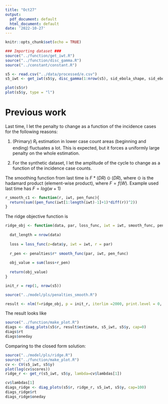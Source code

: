 ```yaml
---
title: "Oct27"
output:
  pdf_document: default
  html_document: default
date: '2022-10-27'
---
```


```r
knitr::opts_chunk$set(echo = TRUE)
```

```r

### Importing dataset ###
source("../function/get_iwt.R")
source("../function/disc_gamma.R")
source("../constant/constant.R")

s5 <- read.csv("../data/processed/e.csv")
s5_iwt <- get_iwt(s5$y, disc_gamma(1:nrow(s5), sid_ebola_shape, sid_ebola_scale))

plot(s5$r)
plot(s5$y, type = "l")
```


# Previous work


Last time, I let the penalty to change as a function of the incidence cases for the following reasons:

1. (Primary) $R_t$ estimation in lower case count areas (beginning and ending) fluctuates a lot. This is expected, but it forces a uniformly large penalty on the whole estimation. 

2. For the synthetic dataset, I let the amplitude of the cycle to change as a function of the incidence case counts.


The smoothing function from last time is $F* (DR) \odot(DR)$, where $\odot$ is the hadamard product (element-wise product), where $F = f(W)$. Example used last time has $F = log(w+1)$

```r
r_smooth_c1 <- function(r, iwt, pen_func){
  return(sum((pen_func(iwt[1:length(iwt)-1]+1)*diff(r))^2))
}
```



The ridge objective function is
```r

ridge_obj <- function(data, par, loss_func, iwt = iwt, smooth_func, penalties, pen_func = log){
  
  dat_length = nrow(data)
  
  loss = loss_func(z=data$y, iwt = iwt, r = par)
  
  r_pen <- penalties$r* smooth_func(par, iwt, pen_func)
  
  obj_value = sum(loss+r_pen)
  
  return(obj_value)
}

```


```r
init_r = rep(1, nrow(s5))
```

```r
source("../model/pls/penalties_smooth.R")

result <- nlm(f=ridge_obj, p = init_r, iterlim =2000, print.level = 0, data=s5, penalties = list("r"=20), loss_func = rmse_loss, smooth_func = r_smooth_c1, pen_func = log, iwt = s5_iwt)
```


The result looks like

```r
source("../function/make_plot.R")
diags <- diag_plots(s5$r, result$estimate, s5_iwt, s5$y, cap=0)
diags$rt
diags$oneday
```

Comparing to the closed form solution:

```r
source("../model/pls/ridge.R")
source("../function/make_plot.R")
cv <- CV(s5_iwt, s5$y)
plot(log(cv$scores))
ridge_r <- get_r(s5_iwt, s5$y, lambda=cv$lambdas[1])

cv$lambdas[1]
diags_ridge <- diag_plots(s5$r, ridge_r, s5_iwt, s5$y, cap=100)
diags_ridge$rt
diags_ridge$oneday
```



